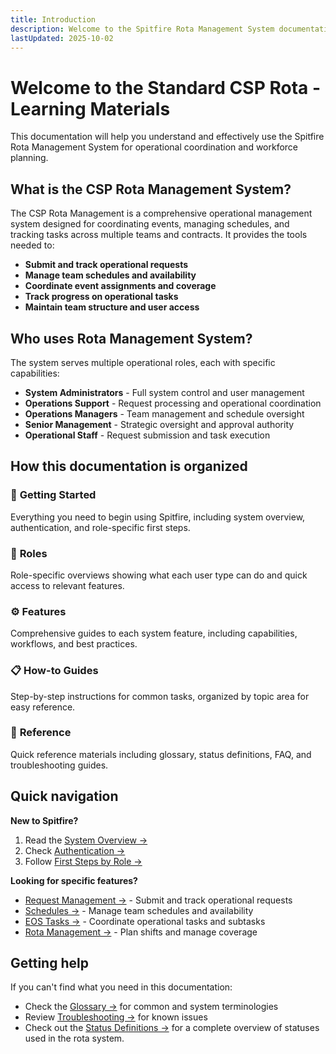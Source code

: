 ```yaml
---
title: Introduction
description: Welcome to the Spitfire Rota Management System documentation
lastUpdated: 2025-10-02
---
```




# Welcome to the Standard CSP Rota - Learning Materials


This documentation will help you understand and effectively use the Spitfire Rota Management System for operational coordination and workforce planning.

## What is the CSP Rota Management System?

The CSP Rota Management is a comprehensive operational management system designed for coordinating events, managing schedules, and tracking tasks across multiple teams and contracts. It provides the tools needed to:

- **Submit and track operational requests**
- **Manage team schedules and availability**
- **Coordinate event assignments and coverage**
- **Track progress on operational tasks**
- **Maintain team structure and user access**

## Who uses Rota Management System?

The system serves multiple operational roles, each with specific capabilities:

- <Badge text="Admin" variant="danger" /> **System Administrators** - Full system control and user management
- <Badge text="Operations Support" variant="caution" /> **Operations Support** - Request processing and operational coordination
- <Badge text="Operations Manager" variant="success" /> **Operations Managers** - Team management and schedule oversight
- <Badge text="COO" variant="tip" /> **Senior Management** - Strategic oversight and approval authority
- <Badge text="Operational Staff" variant="note" /> **Operational Staff** - Request submission and task execution

## How this documentation is organized

### 🚀 **Getting Started**
Everything you need to begin using Spitfire, including system overview, authentication, and role-specific first steps.

### 👥 **Roles**
Role-specific overviews showing what each user type can do and quick access to relevant features.

### ⚙️ **Features**
Comprehensive guides to each system feature, including capabilities, workflows, and best practices.

### 📋 **How-to Guides**
Step-by-step instructions for common tasks, organized by topic area for easy reference.

### 📖 **Reference**
Quick reference materials including glossary, status definitions, FAQ, and troubleshooting guides.

## Quick navigation

**New to Spitfire?**
1. Read the [System Overview →](getting-started/system-overview)
2. Check [Authentication →](getting-started/authentication)
3. Follow [First Steps by Role →](getting-started/first-steps)

**Looking for specific features?**
- [Request Management →](features/management/request-management) - Submit and track operational requests
- [Schedules →](features/scheduling/schedules) - Manage team schedules and availability
- [EOS Tasks →](features/management/eos-actions) - Coordinate operational tasks and subtasks
- [Rota Management →](features/scheduling/rota-management) - Plan shifts and manage coverage

## Getting help

If you can't find what you need in this documentation:

- Check the [Glossary →](references/glossary) for common and system terminologies
- Review [Troubleshooting →](references/troubleshooting) for known issues
- Check out the [Status Definitions →](references/status-definitions) for a complete overview of statuses used in the rota system.


